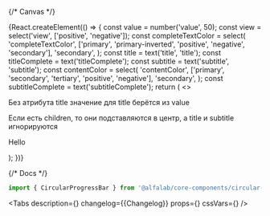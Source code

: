 

<Meta
    title='Components/CircularProgressBar'
    component={CircularProgressBar}
    id='CircularProgressBar'
/>

{/* Canvas */}

<Story name='CircularProgressBar'>
    {React.createElement(() => {
        const value = number('value', 50);
        const view = select('view', ['positive', 'negative']);
        const completeTextColor = select(
            'completeTextColor',
            ['primary', 'primary-inverted', 'positive', 'negative', 'secondary'],
            'secondary',
        );
        const title = text('title', 'title');
        const titleComplete = text('titleComplete');
        const subtitle = text('subtitle', 'subtitle');
        const contentColor = select(
            'contentColor',
            ['primary', 'secondary', 'tertiary', 'positive', 'negative'],
            'secondary',
        );
        const subtitleComplete = text('subtitleComplete');
        return (
            <>
                <CircularProgressBar
                    value={value}
                    view={view}
                    title={title}
                    titleComplete={titleComplete}
                    subtitle={subtitle}
                    contentColor={contentColor}
                    subtitleComplete={subtitleComplete}
                    stroke={boolean('stroke', true)}
                    direction={select('direction', ['clockwise', 'counter-clockwise'], 'clockwise')}
                    fillComplete={boolean('fillComplete', false)}
                    completeTextColor={completeTextColor}
                    height={number('height', 0)}
                    size={select('size', ['xs', 's', 'm', 'l', 'xl', 'xxl'], 'l')}
                />
                <p>Без атрибута title значение для title берётся из value</p>
                <CircularProgressBar value={value} view={view} subtitle={subtitle} size='l' />
                <p>
                    Если есть children, то они подставляются в центр, а title и subtitle
                    игнорируются
                </p>
                <CircularProgressBar
                    value={value}
                    view={view}
                    title={title}
                    subtitle={subtitle}
                    size='l'
                >
                    <p>Hello</p>
                </CircularProgressBar>
            </>
        );
    })}
</Story>

{/* Docs */}

<ComponentHeader
    name='CircularProgressBar'
    version={packageJson.version}
    package='@alfalab/core-components/circular-progress-bar'
    design='https://www.figma.com/file/cdNnkh2QdxuvYLrBm4cubM/Web-%3A%3A-Core-Default-Components?node-id=58951%3A84594'
/>

```jsx
import { CircularProgressBar } from '@alfalab/core-components/circular-progress-bar';
```

<Tabs
    description={<Description />}
    changelog={<Markdown>{Changelog}</Markdown>}
    props={<ArgsTable of={CircularProgressBarTS} />}
    cssVars={<CssVars css={styles} />}
/>
